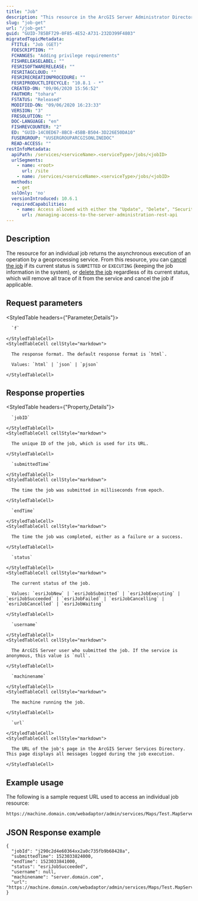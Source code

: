 ```yaml
---
title: "Job"
description: "This resource in the ArcGIS Server Administrator Directory provides information about an asynchronous job being run by the geoprocessing service."
slug: "job-get"
url: "/job-get"
guid: "GUID-785BF729-0F85-4E52-A731-232D399F4803"
migratedTopicMetadata:
  FTITLE: "Job (GET)"
  FDESCRIPTION: ""
  FCHANGES: "Adding privilege requirements"
  FISHRELEASELABEL: ""
  FESRISOFTWARERELEASE: ""
  FESRITAGCLOUD: ""
  FESRIRECREATIONPROCEDURE: ""
  FESRIPRODUCTLIFECYCLE: "10.8.1 - *"
  CREATED-ON: "09/06/2020 15:56:52"
  FAUTHOR: "tohara"
  FSTATUS: "Released"
  MODIFIED-ON: "09/06/2020 16:23:33"
  VERSION: "3"
  FRESOLUTION: ""
  DOC-LANGUAGE: "en"
  FISHREVCOUNTER: "2"
  ED: "GUID-14C0ED67-8BC8-45BB-B504-3D226E50DA10"
  FUSERGROUP: "VUSERGROUPARCGISONLINEDOC"
  READ-ACCESS: ""
restInfoMetadata:
  apiPath: /services/<serviceName>.<serviceType>/jobs/<jobID>
  urlSegments:
    - name: <root>
      url: /site
    - name: /services/<serviceName>.<serviceType>/jobs/<jobID>
  methods:
    - get
  sslOnly: 'no'
  versionIntroduced: 10.6.1
  requiredCapabilities:
    - name: Access allowed with either the "Update", "Delete", "Security and Infrastructure", or "Servers" privileges
      url: /managing-access-to-the-server-administration-rest-api
---
```


## Description

The resource for an individual job returns the asynchronous execution of an operation by a geoprocessing service. From this resource, you can [cancel the job](/cancel-job) if its current status is `SUBMITTED` or `EXECUTING` (keeping the job information in the system), or [delete the job](/delete-job) regardless of its current status, which will remove all trace of it from the service and cancel the job if applicable.

##  Request parameters

<StyledTable headers={"Parameter,Details"}>
  <StyledTableRow>
    <StyledTableCell cellStyle="markdown">

      `f` 

    </StyledTableCell>
    <StyledTableCell cellStyle="markdown">

      The response format. The default response format is `html`.

      Values: `html` | `json` | `pjson`

    </StyledTableCell>
  </StyledTableRow>
</StyledTable>


## Response properties

<StyledTable headers={"Property,Details"}>
  <StyledTableRow>
    <StyledTableCell cellStyle="markdown">

      `jobID`

    </StyledTableCell>
    <StyledTableCell cellStyle="markdown">

      The unique ID of the job, which is used for its URL.

    </StyledTableCell>
  </StyledTableRow>
  <StyledTableRow>
    <StyledTableCell cellStyle="markdown">

      `submittedTime` 

    </StyledTableCell>
    <StyledTableCell cellStyle="markdown">

      The time the job was submitted in milliseconds from epoch.

    </StyledTableCell>
  </StyledTableRow>
  <StyledTableRow>
    <StyledTableCell cellStyle="markdown">

      `endTime` 

    </StyledTableCell>
    <StyledTableCell cellStyle="markdown">

      The time the job was completed, either as a failure or a success.

    </StyledTableCell>
  </StyledTableRow>
  <StyledTableRow>
    <StyledTableCell cellStyle="markdown">

      `status` 

    </StyledTableCell>
    <StyledTableCell cellStyle="markdown">

      The current status of the job.

      Values: `esriJobNew` | `esriJobSubmitted` | `esriJobExecuting` | `esriJobSucceeded` | `esriJobFailed` | `esriJobCancelling` | `esriJobCancelled` | `esriJobWaiting`

    </StyledTableCell>
  </StyledTableRow>
  <StyledTableRow>
    <StyledTableCell cellStyle="markdown">

      `username`

    </StyledTableCell>
    <StyledTableCell cellStyle="markdown">

      The ArcGIS Server user who submitted the job. If the service is anonymous, this value is `null`.

    </StyledTableCell>
  </StyledTableRow>
  <StyledTableRow>
    <StyledTableCell cellStyle="markdown">

      `machinename` 

    </StyledTableCell>
    <StyledTableCell cellStyle="markdown">

      The machine running the job.

    </StyledTableCell>
  </StyledTableRow>
  <StyledTableRow>
    <StyledTableCell cellStyle="markdown">

      `url` 

    </StyledTableCell>
    <StyledTableCell cellStyle="markdown">

      The URL of the job's page in the ArcGIS Server Services Directory. This page displays all messages logged during the job execution.

    </StyledTableCell>
  </StyledTableRow>
</StyledTable>


## Example usage

The following is a sample request URL used to access an individual job resource:

```markdown
https://machine.domain.com/webadaptor/admin/services/Maps/Test.MapServer/jobs/j290c2d4e60364xx2a0c735fb9b68428a?f=pjson
```

## JSON Response example

```other
{
  "jobId": "j290c2d4e60364xx2a0c735fb9b68428a",
  "submittedTime": 1523033824000,
  "endTime": 1523033841000,
  "status": "esriJobSucceeded",
  "username": null,
  "machinename": "server.domain.com",
  "url": "https://machine.domain.com/webadaptor/admin/services/Maps/Test.MapServer/jobs/j290c2d4e60364xx2a0c735fb9b68428a"
}
```